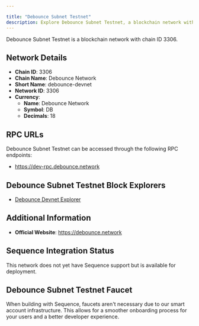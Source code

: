 ```yaml
---

title: "Debounce Subnet Testnet"
description: Explore Debounce Subnet Testnet, a blockchain network with chain ID 3306. Learn about its native currency, Debounce Network, and how to interact with the network.
---
```




Debounce Subnet Testnet is a blockchain network with chain ID 3306.

## Network Details

- **Chain ID**: 3306
- **Chain Name**: Debounce Network
- **Short Name**: debounce-devnet
- **Network ID**: 3306
- **Currency**: 
  - **Name**: Debounce Network
  - **Symbol**: DB
  - **Decimals**: 18

## RPC URLs

Debounce Subnet Testnet can be accessed through the following RPC endpoints:

- https://dev-rpc.debounce.network

## Debounce Subnet Testnet Block Explorers

- [Debounce Devnet Explorer](https://explorer.debounce.network)

## Additional Information

- **Official Website**: https://debounce.network

## Sequence Integration Status

This network does not yet have Sequence support but is available for deployment.

## Debounce Subnet Testnet Faucet

When building with Sequence, faucets aren't necessary due to our smart account infrastructure. This allows for a smoother onboarding process for your users and a better developer experience.
